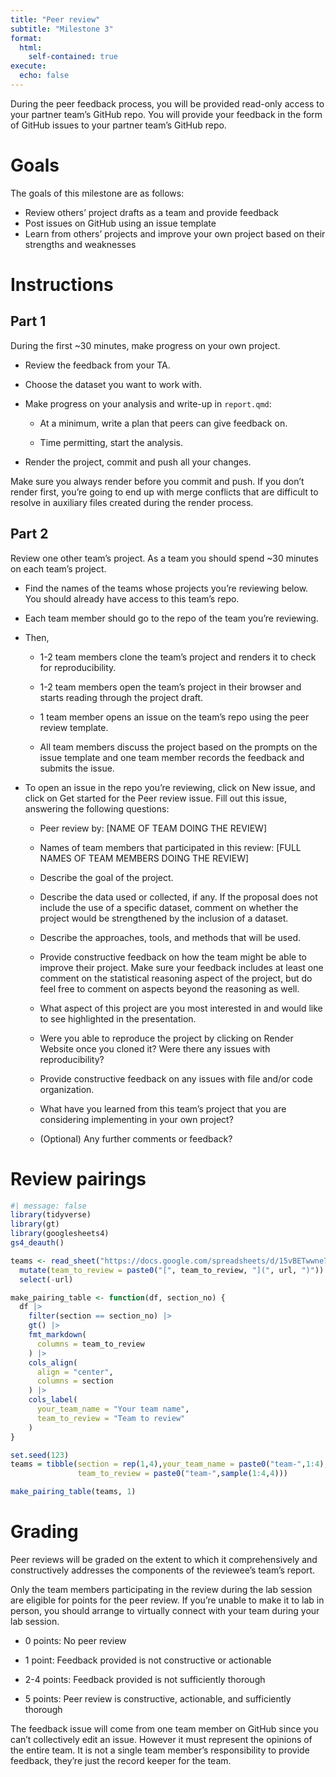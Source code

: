 ```yaml
---
title: "Peer review"
subtitle: "Milestone 3"
format:
  html:
    self-contained: true
execute:
  echo: false
---
```


During the peer feedback process, you will be provided read-only access to your partner team's GitHub repo.
You will provide your feedback in the form of GitHub issues to your partner team's GitHub repo.

# Goals

The goals of this milestone are as follows:

-   Review others' project drafts as a team and provide feedback
-   Post issues on GitHub using an issue template
-   Learn from others' projects and improve your own project based on their strengths and weaknesses

# Instructions

## Part 1

During the first \~30 minutes, make progress on your own project.

-   Review the feedback from your TA.

-   Choose the dataset you want to work with.

-   Make progress on your analysis and write-up in `report.qmd`:

    -   At a minimum, write a plan that peers can give feedback on.

    -   Time permitting, start the analysis.

-   Render the project, commit and push all your changes.

::: callout-important
Make sure you always render before you commit and push. 
If you don't render first, you're going to end up with merge conflicts that are difficult to resolve in auxiliary files created during the render process.
:::

## Part 2

Review one other team's project.
As a team you should spend \~30 minutes on each team's project.

-   Find the names of the teams whose projects you're reviewing below.
    You should already have access to this team's repo.

-   Each team member should go to the repo of the team you're reviewing.

-   Then,

    -   1-2 team members clone the team's project and renders it to check for reproducibility.

    -   1-2 team members open the team's project in their browser and starts reading through the project draft.

    -   1 team member opens an issue on the team's repo using the peer review template.

    -   All team members discuss the project based on the prompts on the issue template and one team member records the feedback and submits the issue.

-   To open an issue in the repo you're reviewing, click on New issue, and click on Get started for the Peer review issue.
    Fill out this issue, answering the following questions:

    -   Peer review by: \[NAME OF TEAM DOING THE REVIEW\]

    -   Names of team members that participated in this review: \[FULL NAMES OF TEAM MEMBERS DOING THE REVIEW\]

    -   Describe the goal of the project.

    -   Describe the data used or collected, if any.
        If the proposal does not include the use of a specific dataset, comment on whether the project would be strengthened by the inclusion of a dataset.

    -   Describe the approaches, tools, and methods that will be used.

    -   Provide constructive feedback on how the team might be able to improve their project.
        Make sure your feedback includes at least one comment on the statistical reasoning aspect of the project, but do feel free to comment on aspects beyond the reasoning as well.

    -   What aspect of this project are you most interested in and would like to see highlighted in the presentation.

    -   Were you able to reproduce the project by clicking on Render Website once you cloned it?
        Were there any issues with reproducibility?

    -   Provide constructive feedback on any issues with file and/or code organization.

    -   What have you learned from this team's project that you are considering implementing in your own project?

    -   (Optional) Any further comments or feedback?

# Review pairings

```r
#| message: false
library(tidyverse)
library(gt)
library(googlesheets4)
gs4_deauth()

teams <- read_sheet("https://docs.google.com/spreadsheets/d/15vBETwwne7qjZ7EpGvpdk_yZ0zFd07N4cuihF6LpkhY/edit#gid=0") |>
  mutate(team_to_review = paste0("[", team_to_review, "](", url, ")")) |>
  select(-url)

make_pairing_table <- function(df, section_no) {
  df |>
    filter(section == section_no) |>
    gt() |>
    fmt_markdown(
      columns = team_to_review
    ) |>
    cols_align(
      align = "center",
      columns = section
    ) |>
    cols_label(
      your_team_name = "Your team name",
      team_to_review = "Team to review"
    )
}

set.seed(123)
teams = tibble(section = rep(1,4),your_team_name = paste0("team-",1:4),
               team_to_review = paste0("team-",sample(1:4,4)))
```



```r
make_pairing_table(teams, 1)
```


# Grading

Peer reviews will be graded on the extent to which it comprehensively and constructively addresses the components of the reviewee's team's report.

Only the team members participating in the review during the lab session are eligible for points for the peer review.
If you're unable to make it to lab in person, you should arrange to virtually connect with your team during your lab session.

-   0 points: No peer review

-   1 point: Feedback provided is not constructive or actionable

-   2-4 points: Feedback provided is not sufficiently thorough

-   5 points: Peer review is constructive, actionable, and sufficiently thorough

::: callout-note
The feedback issue will come from one team member on GitHub since you can't collectively edit an issue.
However it must represent the opinions of the entire team.
It is not a single team member's responsibility to provide feedback, they're just the record keeper for the team.
:::
